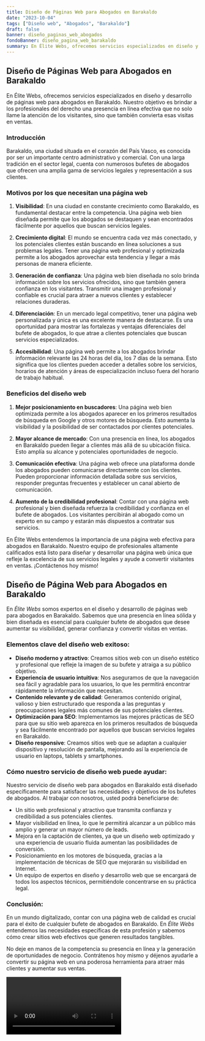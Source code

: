 ```yaml
---
title: Diseño de Páginas Web para Abogados en Barakaldo
date: "2023-10-04"
tags: ["Diseño web", "Abogados", "Barakaldo"]
draft: false
banner: diseño_paginas_web_abogados
fondoBanner: diseño_pagina_web_barakaldo
summary: En Élite Webs, ofrecemos servicios especializados en diseño y desarrollo de páginas web para abogados en Barakaldo. Nuestro objetivo es brindar a los profesionales del derecho una presencia en línea efectiva que no solo llame la atención de los visitantes, sino que también convierta esas visitas en ventas.
---
```



## Diseño de Páginas Web para Abogados en Barakaldo

En Élite Webs, ofrecemos servicios especializados en diseño y desarrollo de páginas web para abogados en Barakaldo. Nuestro objetivo es brindar a los profesionales del derecho una presencia en línea efectiva que no solo llame la atención de los visitantes, sino que también convierta esas visitas en ventas.

### Introducción

Barakaldo, una ciudad situada en el corazón del País Vasco, es conocida por ser un importante centro administrativo y comercial. Con una larga tradición en el sector legal, cuenta con numerosos bufetes de abogados que ofrecen una amplia gama de servicios legales y representación a sus clientes.

### Motivos por los que necesitan una página web

1. **Visibilidad**: En una ciudad en constante crecimiento como Barakaldo, es fundamental destacar entre la competencia. Una página web bien diseñada permite que los abogados se destaquen y sean encontrados fácilmente por aquellos que buscan servicios legales.

2. **Crecimiento digital**: El mundo se encuentra cada vez más conectado, y los potenciales clientes están buscando en línea soluciones a sus problemas legales. Tener una página web profesional y optimizada permite a los abogados aprovechar esta tendencia y llegar a más personas de manera eficiente.

3. **Generación de confianza**: Una página web bien diseñada no solo brinda información sobre los servicios ofrecidos, sino que también genera confianza en los visitantes. Transmitir una imagen profesional y confiable es crucial para atraer a nuevos clientes y establecer relaciones duraderas.

4. **Diferenciación**: En un mercado legal competitivo, tener una página web personalizada y única es una excelente manera de destacarse. Es una oportunidad para mostrar las fortalezas y ventajas diferenciales del bufete de abogados, lo que atrae a clientes potenciales que buscan servicios especializados.

5. **Accesibilidad**: Una página web permite a los abogados brindar información relevante las 24 horas del día, los 7 días de la semana. Esto significa que los clientes pueden acceder a detalles sobre los servicios, horarios de atención y áreas de especialización incluso fuera del horario de trabajo habitual.

### Beneficios del diseño web

1. **Mejor posicionamiento en buscadores**: Una página web bien optimizada permite a los abogados aparecer en los primeros resultados de búsqueda en Google y otros motores de búsqueda. Esto aumenta la visibilidad y la posibilidad de ser contactados por clientes potenciales.

2. **Mayor alcance de mercado**: Con una presencia en línea, los abogados en Barakaldo pueden llegar a clientes más allá de su ubicación física. Esto amplía su alcance y potenciales oportunidades de negocio.

3. **Comunicación efectiva**: Una página web ofrece una plataforma donde los abogados pueden comunicarse directamente con los clientes. Pueden proporcionar información detallada sobre sus servicios, responder preguntas frecuentes y establecer un canal abierto de comunicación.

4. **Aumento de la credibilidad profesional**: Contar con una página web profesional y bien diseñada refuerza la credibilidad y confianza en el bufete de abogados. Los visitantes percibirán al abogado como un experto en su campo y estarán más dispuestos a contratar sus servicios.

En Élite Webs entendemos la importancia de una página web efectiva para abogados en Barakaldo. Nuestro equipo de profesionales altamente calificados está listo para diseñar y desarrollar una página web única que refleje la excelencia de sus servicios legales y ayude a convertir visitantes en ventas. ¡Contáctenos hoy mismo!

<GifSeo />

<Cta />

## Diseño de Página Web para Abogados en Barakaldo

En _Élite Webs_ somos expertos en el diseño y desarrollo de páginas web para abogados en Barakaldo. Sabemos que una presencia en línea sólida y bien diseñada es esencial para cualquier bufete de abogados que desee aumentar su visibilidad, generar confianza y convertir visitas en ventas.

### Elementos clave del diseño web exitoso:

- **Diseño moderno y atractivo**: Creamos sitios web con un diseño estético y profesional que refleje la imagen de su bufete y atraiga a su público objetivo.
- **Experiencia de usuario intuitiva**: Nos aseguramos de que la navegación sea fácil y agradable para los usuarios, lo que les permitirá encontrar rápidamente la información que necesitan.
- **Contenido relevante y de calidad**: Generamos contenido original, valioso y bien estructurado que responda a las preguntas y preocupaciones legales más comunes de sus potenciales clientes.
- **Optimización para SEO**: Implementamos las mejores prácticas de SEO para que su sitio web aparezca en los primeros resultados de búsqueda y sea fácilmente encontrado por aquellos que buscan servicios legales en Barakaldo.
- **Diseño responsive**: Creamos sitios web que se adaptan a cualquier dispositivo y resolución de pantalla, mejorando así la experiencia de usuario en laptops, tablets y smartphones.

### Cómo nuestro servicio de diseño web puede ayudar:

Nuestro servicio de diseño web para abogados en Barakaldo está diseñado específicamente para satisfacer las necesidades y objetivos de los bufetes de abogados. Al trabajar con nosotros, usted podrá beneficiarse de:

- Un sitio web profesional y atractivo que transmita confianza y credibilidad a sus potenciales clientes.
- Mayor visibilidad en línea, lo que le permitirá alcanzar a un público más amplio y generar un mayor número de leads.
- Mejora en la captación de clientes, ya que un diseño web optimizado y una experiencia de usuario fluida aumentan las posibilidades de conversión.
- Posicionamiento en los motores de búsqueda, gracias a la implementación de técnicas de SEO que mejorarán su visibilidad en Internet.
- Un equipo de expertos en diseño y desarrollo web que se encargará de todos los aspectos técnicos, permitiéndole concentrarse en su práctica legal.

### Conclusión:

En un mundo digitalizado, contar con una página web de calidad es crucial para el éxito de cualquier bufete de abogados en Barakaldo. En _Élite Webs_ entendemos las necesidades específicas de esta profesión y sabemos cómo crear sitios web efectivos que generen resultados tangibles.

No deje en manos de la competencia su presencia en línea y la generación de oportunidades de negocio. Contrátenos hoy mismo y déjenos ayudarle a convertir su página web en una poderosa herramienta para atraer más clientes y aumentar sus ventas.

<Video />

<CtaBot job="Abogados" city="Barakaldo" />

<Gmaps query="Barakaldo+españa+maps" />
